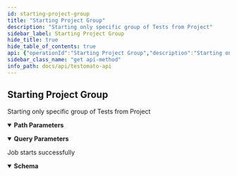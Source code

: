 ```yaml
---
id: starting-project-group
title: "Starting Project Group"
description: "Starting only specific group of Tests from Project"
sidebar_label: Starting Project Group
hide_title: true
hide_table_of_contents: true
api: {"operationId":"Starting Project Group","description":"Starting only specific group of Tests from Project","tags":["Project","Group"],"security":[{"ApiKey":[]}],"parameters":[{"name":"keep-alive","description":"Maintain the connection after starting the tests","required":false,"example":false,"in":"query","schema":{"type":"boolean"}},{"name":"continue","description":"Send the partial result and move on?","required":false,"example":false,"in":"query","schema":{"type":"boolean"}},{"name":"tests","description":"Array of selected Test IDs to run","required":false,"in":"query","schema":{"type":"array","example":["6123aa3f136d2ab8038b4587","51e6541cbd96e7f173000029"],"items":{"type":"string"}}},{"name":"ProjectId","description":"A unique Project ID","example":"5e9602e7a39e5a46428b457f","allowEmptyValue":false,"required":true,"in":"path","schema":{"type":"string"}},{"name":"AreaId","description":"A unique Area/Group ID","example":"55ae166c25b395537a8b6029","allowEmptyValue":false,"required":true,"in":"path","schema":{"type":"string"}}],"responses":{"200":{"description":"Job starts successfully","content":{"application/json":{"schema":{"properties":{"projectId":{"type":"string","description":"A unique Project ID","example":"5e95ddf7a39e5a44428b4581"},"jobId":{"type":"string","description":"A unique ID for each Job","example":"5e9602e7a39e5a46428b457f"},"start":{"type":"string","description":"Value `ok` means your tests have successfully started","example":"ok"},"results":{"type":"string","description":"The URL where you can view your results","example":"https://www.testomato.com/api/project/5e95ddf7a39e5a44428b4581/job/5e9602e7a39e5a46428b457f/results?apikey=4PJAOwTK"}}}}}}},"method":"get","path":"/project/{ProjectId}/start/area/{AreaId}","servers":[{"url":"https://testomato.com/api/","description":"Testomato"}],"securitySchemes":{"ApiKey":{"description":"Project or User API key","type":"apiKey","name":"apiKey","in":"query"}},"info":{"title":"Testomato API","description":"If you would like to participate in the future development of our\nroadmap, please don't be shy! We'd love to hear your suggestions:\nsupport@testomato.com\n","termsOfService":"https://www.testomato.com/terms-of-service","version":"1.0.0","contact":{"email":"support@testomato.com"}},"postman":{"name":"Starting Project Group","description":{"content":"Starting only specific group of Tests from Project","type":"text/plain"},"url":{"path":["project",":ProjectId","start","area",":AreaId"],"host":["{{baseUrl}}"],"query":[{"disabled":false,"description":{"content":"Maintain the connection after starting the tests","type":"text/plain"},"key":"keep-alive","value":""},{"disabled":false,"description":{"content":"Send the partial result and move on?","type":"text/plain"},"key":"continue","value":""},{"disabled":false,"description":{"content":"Array of selected Test IDs to run","type":"text/plain"},"key":"tests","value":""}],"variable":[{"disabled":false,"description":{"content":"(Required) A unique Project ID","type":"text/plain"},"type":"any","value":"","key":"ProjectId"},{"disabled":false,"description":{"content":"(Required) A unique Area/Group ID","type":"text/plain"},"type":"any","value":"","key":"AreaId"}]},"header":[{"key":"Accept","value":"application/json"}],"method":"GET","auth":{"type":"apikey","apikey":[{"type":"any","value":"apiKey","key":"key"},{"type":"any","value":"<API Key>","key":"value"},{"type":"any","value":"query","key":"in"}]}}}
sidebar_class_name: "get api-method"
info_path: docs/api/testomato-api
---
```



## Starting Project Group



Starting only specific group of Tests from Project

<details style={{"marginBottom":"1rem"}} data-collapsed={false} open={true}><summary style={{}}><strong>Path Parameters</strong></summary><div><ul><ParamsItem className={"paramsItem"} param={{"name":"ProjectId","description":"A unique Project ID","example":"5e9602e7a39e5a46428b457f","allowEmptyValue":false,"required":true,"in":"path","schema":{"type":"string"}}}></ParamsItem><ParamsItem className={"paramsItem"} param={{"name":"AreaId","description":"A unique Area/Group ID","example":"55ae166c25b395537a8b6029","allowEmptyValue":false,"required":true,"in":"path","schema":{"type":"string"}}}></ParamsItem></ul></div></details><details style={{"marginBottom":"1rem"}} data-collapsed={false} open={true}><summary style={{}}><strong>Query Parameters</strong></summary><div><ul><ParamsItem className={"paramsItem"} param={{"name":"keep-alive","description":"Maintain the connection after starting the tests","required":false,"example":false,"in":"query","schema":{"type":"boolean"}}}></ParamsItem><ParamsItem className={"paramsItem"} param={{"name":"continue","description":"Send the partial result and move on?","required":false,"example":false,"in":"query","schema":{"type":"boolean"}}}></ParamsItem><ParamsItem className={"paramsItem"} param={{"name":"tests","description":"Array of selected Test IDs to run","required":false,"in":"query","schema":{"type":"array","example":["6123aa3f136d2ab8038b4587","51e6541cbd96e7f173000029"],"items":{"type":"string"}}}}></ParamsItem></ul></div></details><div><ApiTabs><TabItem label={"200"} value={"200"}><div>

Job starts successfully

</div><div><MimeTabs schemaType={"response"}><TabItem label={"application/json"} value={"application/json"}><SchemaTabs groupId={"schema-tabs"}><TabItem label={"Schema"} value={"Schema"}><details style={{}} data-collapsed={false} open={true}><summary style={{"textAlign":"left"}}><strong>Schema</strong></summary><div style={{"textAlign":"left","marginLeft":"1rem"}}></div><ul style={{"marginLeft":"1rem"}}><SchemaItem collapsible={false} name={"projectId"} required={false} schemaDescription={"A unique Project ID"} schemaName={"string"} qualifierMessage={undefined} defaultValue={undefined}></SchemaItem><SchemaItem collapsible={false} name={"jobId"} required={false} schemaDescription={"A unique ID for each Job"} schemaName={"string"} qualifierMessage={undefined} defaultValue={undefined}></SchemaItem><SchemaItem collapsible={false} name={"start"} required={false} schemaDescription={"Value `ok` means your tests have successfully started"} schemaName={"string"} qualifierMessage={undefined} defaultValue={undefined}></SchemaItem><SchemaItem collapsible={false} name={"results"} required={false} schemaDescription={"The URL where you can view your results"} schemaName={"string"} qualifierMessage={undefined} defaultValue={undefined}></SchemaItem></ul></details></TabItem><TabItem label={"Example (from schema)"} value={"Example (from schema)"}><ResponseSamples responseExample={"{\n  \"projectId\": \"5e95ddf7a39e5a44428b4581\",\n  \"jobId\": \"5e9602e7a39e5a46428b457f\",\n  \"start\": \"ok\",\n  \"results\": \"https://www.testomato.com/api/project/5e95ddf7a39e5a44428b4581/job/5e9602e7a39e5a46428b457f/results?apikey=4PJAOwTK\"\n}"} language={"json"}></ResponseSamples></TabItem></SchemaTabs></TabItem></MimeTabs></div></TabItem></ApiTabs></div>
      